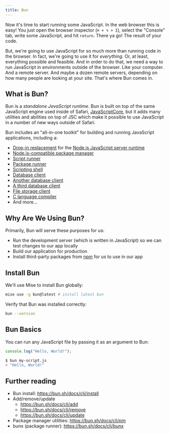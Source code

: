 ```yaml
---
title: Bun
---
```



Now it's time to start running some JavaScript. In the web browser this is easy! You just open the browser inspector (`⌘ + ⌥ + I`), select the "Console" tab, write some JavaScript, and hit `return`. There ya go! The result of your code.

But, we're going to use JavaScript for so much more than running code in the browser. In fact, we're going to use it for _everything_. Or, at least, everything possible and feasible. And in order to do that, we need a way to run JavaScript in environments outside of the browser. Like your computer. And a remote server. And maybe a dozen remote servers, depending on how many people are looking at your site. That's where Bun comes in.

## What is Bun?

Bun is a _standalone JavaScript runtime_. Bun is built on top of the same JavaScript engine used inside of Safari, [JavaScriptCore](https://developer.apple.com/documentation/javascriptcore), but it adds many utilities and abilities on top of JSC which make it possible to use JavaScript in a number of new ways outside of Safari.

Bun includes an "all-in-one toolkit" for building and running JavaScript applications, including a:

- [Drop-in replacement](https://bun.com/docs) for the [Node.js JavaScript server runtime](https://nodejs.org/en)
- [Node.js-compatible package manager](https://bun.com/docs/cli/install)
- [Script runner](https://bun.com/docs/cli/run#run-a-package-json-script)
- [Package runner](https://bun.com/docs/cli/bunx)
- [Scripting shell](https://bun.com/docs/runtime/shell)
- [Database client](https://bun.com/docs/api/sqlite)
- [Another database client](https://bun.com/docs/api/sql)
- [A third database client](https://bun.com/docs/api/redis)
- [File storage client](https://bun.com/docs/api/s3)
- [C language compiler](https://bun.com/docs/api/cc)
- And more...

## Why Are We Using Bun?

Primarily, Bun will serve these purposes for us:

- Run the development server (which is written in JavaScript) so we can test changes to our app locally
- Build our application for production
- Install third-party packages from [npm](https://www.npmjs.com) for us to use in our app

## Install Bun

We'll use Mise to install Bun globally:

```sh
mise use -g bun@latest # install latest bun
```

Verify that Bun was installed correctly:

```sh
bun --version
```

## Bun Basics

You can run any JavaScript file by passing it as an argument to Bun:

```js title="my-script.js"
console.log("Hello, World!");
```

```sh
$ bun my-script.js
> "Hello, World!"
```

## Further reading

- Bun install: https://bun.sh/docs/cli/install
- Add/remove/update
    - https://bun.sh/docs/cli/add
    - https://bun.sh/docs/cli/remove
    - https://bun.sh/docs/cli/update
- Package manager utilities: https://bun.sh/docs/cli/pm
- bunx (package runner): https://bun.sh/docs/cli/bunx
